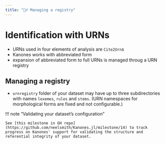 ```yaml
---
title: "🤷‍♂️ Managing a registry"
---
```


# Identification with URNs


 - URNs used in four elements of analysis are `Cite2Urn`s
 - Kanones works with abbreviated form
 - expansion of abbreviated form to full URNs is managed throug a URN registry
 

## Managing a registry

- `urnregistry` folder of your dataset may have up to three subdirectories with names `lexemes`, `rules` and `stems`. (URN namespaces for morphological forms are fixed and not configurable.)


!!! note "Validating your dataset's configuration"

    See [this milestone in GH repo](https://github.com/neelsmith/Kanones.jl/milestone/14) to track progress on Kanones' support for validating the structure and referential integrity of your dataset.
